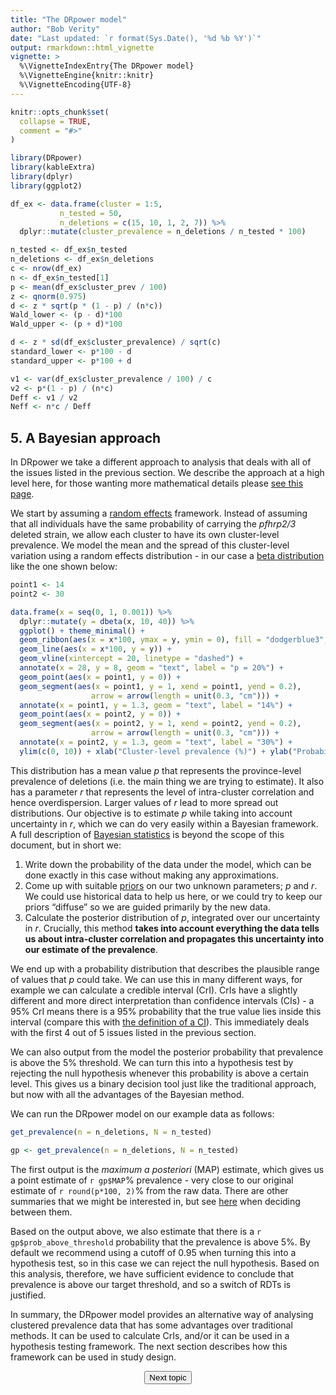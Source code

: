 ---
title: "The DRpower model"
author: "Bob Verity"
date: "Last updated: `r format(Sys.Date(), '%d %b %Y')`"
output: rmarkdown::html_vignette
vignette: >
  %\VignetteIndexEntry{The DRpower model}
  %\VignetteEngine{knitr::knitr}
  %\VignetteEncoding{UTF-8}
---

```{r, include = FALSE}
knitr::opts_chunk$set(
  collapse = TRUE,
  comment = "#>"
)
```
```{r, echo=FALSE, message=FALSE, warning=FALSE}
library(DRpower)
library(kableExtra)
library(dplyr)
library(ggplot2)
```


```{r, echo=FALSE}
df_ex <- data.frame(cluster = 1:5,
           n_tested = 50,
           n_deletions = c(15, 10, 1, 2, 7)) %>%
  dplyr::mutate(cluster_prevalence = n_deletions / n_tested * 100)

n_tested <- df_ex$n_tested
n_deletions <- df_ex$n_deletions
c <- nrow(df_ex)
n <- df_ex$n_tested[1]
p <- mean(df_ex$cluster_prev / 100)
z <- qnorm(0.975)
d <- z * sqrt(p * (1 - p) / (n*c))
Wald_lower <- (p - d)*100
Wald_upper <- (p + d)*100
```

```{r, echo=FALSE}
d <- z * sd(df_ex$cluster_prevalence) / sqrt(c)
standard_lower <- p*100 - d
standard_upper <- p*100 + d
```

```{r, echo=FALSE}
v1 <- var(df_ex$cluster_prevalence / 100) / c
v2 <- p*(1 - p) / (n*c)
Deff <- v1 / v2
Neff <- n*c / Deff
```

## 5. A Bayesian approach

In DRpower we take a different approach to analysis that deals with all of the issues listed in the previous section. We describe the approach at a high level here, for those wanting more mathematical details please [see this page](TODO).

We start by assuming a [random effects](https://en.wikipedia.org/wiki/Random_effects_model) framework. Instead of assuming that all individuals have the same probability of carrying the *pfhrp2/3* deleted strain, we allow each cluster to have its own cluster-level prevalence. We model the mean and the spread of this cluster-level variation using a random effects distribution - in our case a [beta distribution](https://en.wikipedia.org/wiki/Beta_distribution) like the one shown below:

```{r, echo=FALSE}
point1 <- 14
point2 <- 30

data.frame(x = seq(0, 1, 0.001)) %>%
  dplyr::mutate(y = dbeta(x, 10, 40)) %>%
  ggplot() + theme_minimal() +
  geom_ribbon(aes(x = x*100, ymax = y, ymin = 0), fill = "dodgerblue3", alpha = 0.5) +
  geom_line(aes(x = x*100, y = y)) +
  geom_vline(xintercept = 20, linetype = "dashed") +
  annotate(x = 28, y = 8, geom = "text", label = "p = 20%") +
  geom_point(aes(x = point1, y = 0)) +
  geom_segment(aes(x = point1, y = 1, xend = point1, yend = 0.2),
                  arrow = arrow(length = unit(0.3, "cm"))) +
  annotate(x = point1, y = 1.3, geom = "text", label = "14%") +
  geom_point(aes(x = point2, y = 0)) +
  geom_segment(aes(x = point2, y = 1, xend = point2, yend = 0.2),
                  arrow = arrow(length = unit(0.3, "cm"))) +
  annotate(x = point2, y = 1.3, geom = "text", label = "30%") +
  ylim(c(0, 10)) + xlab("Cluster-level prevalence (%)") + ylab("Probability density")
```

This distribution has a mean value $p$ that represents the province-level prevalence of deletions (i.e. the main thing we are trying to estimate). It also has a parameter $r$ that represents the level of intra-cluster correlation and hence overdispersion. Larger values of $r$ lead to more spread out distributions. Our objective is to estimate $p$ while taking into account uncertainty in $r$, which we can do very easily within a Bayesian framework. A full description of [Bayesian statistics](https://en.wikipedia.org/wiki/Bayesian_statistics) is beyond the scope of this document, but in short we:

1. Write down the probability of the data under the model, which can be done exactly in this case without making any approximations.
2. Come up with suitable [priors](https://en.wikipedia.org/wiki/Prior_probability) on our two unknown parameters; $p$ and $r$. We could use historical data to help us here, or we could try to keep our priors "diffuse" so we are guided primarily by the new data.
3. Calculate the posterior distribution of $p$, integrated over our uncertainty in $r$. Crucially, this method **takes into account everything the data tells us about intra-cluster correlation and propagates this uncertainty into our estimate of the prevalence**. 

We end up with a probability distribution that describes the plausible range of values that $p$ could take. We can use this in many different ways, for example we can calculate a credible interval (CrI). CrIs have a slightly different and more direct interpretation than confidence intervals (CIs) - a 95% CrI means there is a 95% probability that the true value lies inside this interval (compare this with [the definition of a CI](https://thestatsgeek.com/2020/11/21/interpretation-of-frequentist-confidence-intervals-and-bayesian-credible-intervals/)). This immediately deals with the first 4 out of 5 issues listed in the previous section.

We can also output from the model the posterior probability that prevalence is above the 5% threshold. We can turn this into a hypothesis test by rejecting the null hypothesis whenever this probability is above a certain level. This gives us a binary decision tool just like the traditional approach, but now with all the advantages of the Bayesian method.

We can run the DRpower model on our example data as follows:

```{r}
get_prevalence(n = n_deletions, N = n_tested)
```
```{r, echo=FALSE}
gp <- get_prevalence(n = n_deletions, N = n_tested)
```

The first output is the *maximum a posteriori* (MAP) estimate, which gives us a point estimate of `r gp$MAP`% prevalence - very close to our original estimate of `r round(p*100, 2)`% from the raw data. There are other summaries that we might be interested in, but see [here](TODO) when deciding between them.

Based on the output above, we also estimate that there is a `r gp$prob_above_threshold` probability that the prevalence is above 5%. By default we recommend using a cutoff of 0.95 when turning this into a hypothesis test, so in this case we can reject the null hypothesis. Based on this analysis, therefore, we have sufficient evidence to conclude that prevalence is above our target threshold, and so a switch of RDTs is justified.

In summary, the DRpower model provides an alternative way of analysing clustered prevalence data that has some advantages over traditional methods. It can be used to calculate CrIs, and/or it can be used in a hypothesis testing framework. The next section describes how this framework can be used in study design.

<p align="center">
<button class="btn btn-primary" onclick="window.location.href='https://w3docs.com';"> Next topic </button>
</p>
